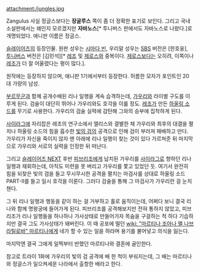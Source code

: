 attachment:/jungles.jpg

Zangulus
사실 정글스보다는 '''장굴루스''' 쪽이 좀 더 정확한 표기로 보인다. 그리고 국내 소설판에서는 왜인지 모르겠지만 '''자바노스'''[* 투니버스 판에서도 자바노스로 나왔다.]로 개명되었다. 애니판 이름은 정글스.

[[슬레이어즈]]의 등장인물. 원판 성우는 [[시마다 빈]], 우리말 성우는 [[SBS]] 버전은 [한호웅], [[투니버스]] 버전은 [김민석][* [[레조]] 및 [[제로스]]와 중복이다. [[제로스]]보다는 오히려, 이쪽이나 [[레조]]가 더 잘 어울렸다는 평이 많다.].

원작에는 등장하지 않으며, 애니판 1기에서부터 등장한다. 허름한 모자가 포인트인 20대 가량의 남성.

[[부르무군]]과 함께 공개수배된 리나 일행을 계속 습격하는데, [[가우리]]와 라이벌 구도를 이루게 된다. 검술이 대단히 뛰어나 가우리와도 호각을 이룰 정도. [[레조]]가 만든 [[하울링 소드]]를 무기로 사용한다. 가우리의 검술 실력에 감탄해 그와의 승부에 집착하게 된다.

[[사이라그]]에 자리잡은 레조의 연구소에서 앨리스와 결별한 채 가우리와 최후의 대결을 펼치나 하울링 소드의 힘을 흡수한 [[빛의 검]]의 공격으로 인해 검이 부러져 패배하고 만다. 가우리가 자신을 죽이지 않자 맨 아래에 리나 일행이 찾는 것이 있다 가르쳐준 뒤 마지막으로 가우리와 서로의 실력을 인정한 뒤 떠난다.

그리고 [[슬레이어즈 NEXT]] 후반 [[피브리조]]에게 납치된 가우리를 [[사이라그]]로 향하던 리나 일행과 재회하는데, 아직도 미련을 못 버리고 가우리를 쫓고 있었던 듯. 여기서 완전히 힘을 되찾은 빛의 검을 들고 무시무시한 공격을 펼치는 마검사를 상대로 하울링 소드 PART-II를 들고 일시 호각을 이룬다. 그러다 검술을 통해 그 마검사가 가우리란 걸 눈치챈다.

그 뒤 리나 일행과 행동을 같이 하는 걸 거부하고 홀로 움직이는데, 어쩌다 보니 결국 리나와 함께 명왕궁에 들어가게 된다. 피브리조를 공격해보지만 전혀 통하지 않았고, 피브리조가 리나 일행들을 하나하나 가사상태로 만들어가자 목숨을 구걸하는 척 하다 기습하지만 결국 그도 가사상태가 돼버린다. 이 때 공포에 떨던 [[wiki: "마르티나 조아나 멜 나브라틸로바" 마르티나]]에게 네가 할 수 있는 일을 하라며 용기를 불어넣고 의식을 잃는다.

마지막엔 결국 그에게 일찍부터 반했던 마르티나와 결혼에 골인한다. 

참고로 트라이 1화에 가우리의 빛의 검 공격에 배 한 척이 부숴지는데, 그 배는 마르티나와 정글스가 일으켜세운 나라에서 출항한 배라고 한다. 
